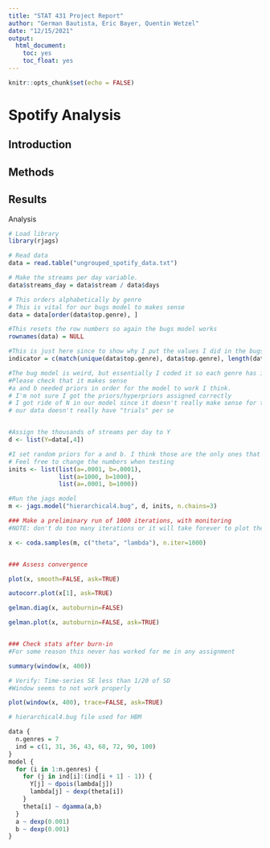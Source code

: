 ```yaml
---
title: "STAT 431 Project Report"
author: "German Bautista, Eric Bayer, Quentin Wetzel"
date: "12/15/2021"
output:
  html_document:
    toc: yes
    toc_float: yes
---
```


```r
knitr::opts_chunk$set(echo = FALSE)
```

# Spotify Analysis

## Introduction





## Methods





## Results









Analysis





<!-- ## Discussion -->




<!-- ## Appendix -->

```r
# Load library
library(rjags)

# Read data 
data = read.table("ungrouped_spotify_data.txt")

# Make the streams per day variable. 
data$streams_day = data$stream / data$days

# This orders alphabetically by genre 
# This is vital for our bugs model to makes sense
data = data[order(data$top.genre), ]

#This resets the row numbers so again the bugs model works
rownames(data) = NULL

#This is just here since to show why I put the values I did in the bugs model variable ind
indicator = c(match(unique(data$top.genre), data$top.genre), length(data[,1])+1)

#The bug model is weird, but essentially I coded it so each genre has its own loop over it's songs. 
#Please check that it makes sense
#a and b needed priors in order for the model to work I think. 
# I'm not sure I got the priors/hyperpriors assigned correctly
# I got ride of N in our model since it doesn't really make sense for this model since
# our data doesn't really have "trials" per se


#Assign the thousands of streams per day to Y
d <- list(Y=data[,4])

#I set random priors for a and b. I think those are the only ones that need it.
# Feel free to change the numbers when testing
inits <- list(list(a=.0001, b=.0001), 
              list(a=1000, b=1000), 
              list(a=.0001, b=1000))

#Run the jags model
m <- jags.model("hierarchical4.bug", d, inits, n.chains=3)

### Make a preliminary run of 1000 iterations, with monitoring
#NOTE: don't do too many iterations or it will take forever to plot the graphs/exit the code

x <- coda.samples(m, c("theta", "lambda"), n.iter=1000)


### Assess convergence

plot(x, smooth=FALSE, ask=TRUE)

autocorr.plot(x[1], ask=TRUE)

gelman.diag(x, autoburnin=FALSE)

gelman.plot(x, autoburnin=FALSE, ask=TRUE)


### Check stats after burn-in
#For some reason this never has worked for me in any assignment

summary(window(x, 400))

# Verify: Time-series SE less than 1/20 of SD
#Window seems to not work properly

plot(window(x, 400), trace=FALSE, ask=TRUE)
```

```r
# hierarchical4.bug file used for HBM

data {
  n.genres = 7
  ind = c(1, 31, 36, 43, 68, 72, 90, 100)
}
model {
  for (i in 1:n.genres) {
    for (j in ind[i]:(ind[i + 1] - 1)) {
      Y[j] ~ dpois(lambda[j])
      lambda[j] ~ dexp(theta[i])
    }
    theta[i] ~ dgamma(a,b)
  }
  a ~ dexp(0.001)
  b ~ dexp(0.001)
}
```

